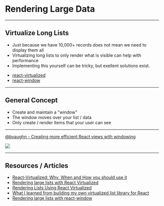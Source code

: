 


# Rendering Large Data

---

## Virtualize Long Lists 

* Just because we have 10,000+ records does not mean we need to display them all
* Virtualizing long lists to only render what is visible can help with performance 
* Implementing this yourself can be tricky, but exellent solutions exist.

- [react-virtualized](https://github.com/bvaughn/react-virtualized)
- [react-window](https://github.com/bvaughn/react-window)

---

## General Concept 

- Create and maintain a "window" 
- The window moves over your list / data 
- Only create / render items that your user can see

---

[@bvaughn - Creating more efficient React views with windowing](https://bvaughn.github.io/forward-js-2017/#/0/0)

<Box>

 <img src="./images/react-window.gif" />

</Box>

---

## Resources / Articles

- [React-Virtualized: Why, When and How you should use it](https://blog.theodo.fr/2018/09/use-react-virtualized/)
- [Rendering large lists with React Virtualized](https://blog.logrocket.com/rendering-large-lists-with-react-virtualized-82741907a6b3)
- [Rendering Lists Using React Virtualized](https://css-tricks.com/rendering-lists-using-react-virtualized/)
- [What I learned from building my own virtualized list library for React](https://dev.to/nishanbajracharya/what-i-learned-from-building-my-own-virtualized-list-library-for-react-45ik)
- [Rendering large lists with react-window](https://addyosmani.com/blog/react-window/)

